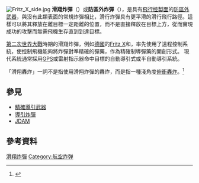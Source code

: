 {{translating|[[:en:glide_bomb|:en:glide bomb]]||tpercent=|time=2020-10-11UTC05:24:42}}
{{Multiple issues|
{{Request translation|en|time=C}}
{{Refimprove|time=2020-10-17T10:07:59+00:00}}
}}
[[File:Fritz_X_side.jpg|thumb]]
'''滑翔炸彈'''（{{lang-en|glide bomb}}）或'''防區外炸彈'''（{{lang|en|stand-off bomb}}），是具有[[飛行操縱裝置|飛行控製面]]的[[防區外武器|防區外武器]]，與沒有此類表面的常規炸彈相比，滑行炸彈具有更平滑的滑行飛行路徑。這樣可以將其釋放在離目標一定距離的位置，而不是直接釋放在目標上方，從而實現成功的攻擊而無需飛機生存直到到達目標。

[[第二次世界大戰|第二次世界大戰]]時期的滑翔炸彈，例如[[德國|德國]]的[[Fritz_X|Fritz X]]和{{link-en|Henschel Hs 293|Henschel Hs 293}}，率先使用了遠程控制系統，使控制飛機能夠將炸彈對準精確的彈藥，作為精確制導彈藥的開創形式。 現代系統通常採用[[GPS|GPS]]或雷射指示器命中目標的自動導引式或半自動導引系統。

「滑翔轟炸」一詞不是指使用滑翔炸彈的轟炸，而是指一種淺角度[[俯衝轟炸機|俯衝轟炸]]。<ref>{{cite book|author=E.R. Johnson|title=American Attack Aircraft Since 1926|url=https://books.google.com/books?id=GmFhOCYckfQC&pg=PA435|date=2012-05-14|publisher=McFarland|isbn=978-0-7864-5189-0|page=435}}</ref>

==參見==
*[[精確導引武器|精確導引武器]]
*[[導引炸彈|導引炸彈]]
*[[JDAM|JDAM]]

==參考資料==
{{Reflist}}

{{mil-stub}}
[[Category:滑翔炸彈|]]
[[Category:航空炸弹|Category:航空炸弹]]